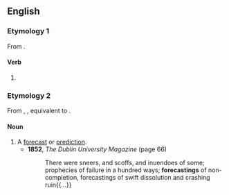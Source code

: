 ==English==

===Etymology 1===
From {{suffix|en|forecast|ing}}.

====Verb====
{{head|en|verb form}}

# {{present participle of|forecast|lang=en|nocat=1}}

===Etymology 2===
From {{inh|en|enm|forcastyng}}, {{m|enm|forcastynge}}, equivalent to {{suffix|en|forecast|ing}}.

====Noun====
{{en-noun}}

# A [[forecast]] or [[prediction]].
#* '''1852''', ''The Dublin University Magazine'' (page 66)
#*: There were sneers, and scoffs, and inuendoes of some; prophecies of failure in a hundred ways; '''forecastings''' of non-completion, forecastings of swift dissolution and crashing ruin{{...}}